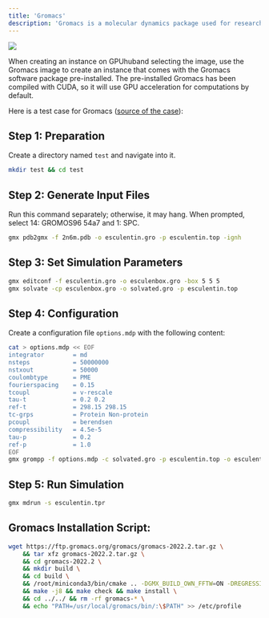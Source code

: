 ```yaml
---
title: 'Gromacs'
description: 'Gromacs is a molecular dynamics package used for researching biological molecular systems.'
---
```


![](/images/logo-gromacs.png)

When creating an instance on GPUhuband selecting the image, use the Gromacs image to create an instance that comes with the Gromacs software package pre-installed. The pre-installed Gromacs has been compiled with CUDA, so it will use GPU acceleration for computations by default.

Here is a test case for Gromacs ([source of the case](https://confluence.csuc.cat/display/HPCKB/How+to+run+a+Gromacs+simulation+of+a+protein)):

## Step 1: Preparation

Create a directory named `test` and navigate into it.

```bash bash
mkdir test && cd test
```
## Step 2: Generate Input Files

Run this command separately; otherwise, it may hang. When prompted, select 14: GROMOS96 54a7 and 1: SPC.

```bash bash
gmx pdb2gmx -f 2n6m.pdb -o esculentin.gro -p esculentin.top -ignh
```

## Step 3: Set Simulation Parameters

```bash bash
gmx editconf -f esculentin.gro -o esculenbox.gro -box 5 5 5
gmx solvate -cp esculenbox.gro -o solvated.gro -p esculentin.top
```
## Step 4: Configuration

Create a configuration file `options.mdp` with the following content:

```bash bash
cat > options.mdp << EOF
integrator        = md
nsteps            = 50000000
nstxout           = 50000
coulombtype       = PME
fourierspacing    = 0.15
tcoupl            = v-rescale
tau-t             = 0.2 0.2
ref-t             = 298.15 298.15
tc-grps           = Protein Non-protein
pcoupl            = berendsen
compressibility   = 4.5e-5
tau-p             = 0.2
ref-p             = 1.0
EOF
gmx grompp -f options.mdp -c solvated.gro -p esculentin.top -o esculentin.tpr -maxwarn 100
```
## Step 5: Run Simulation

```bash bash
gmx mdrun -s esculentin.tpr
```

## Gromacs Installation Script:

```bash bash
wget https://ftp.gromacs.org/gromacs/gromacs-2022.2.tar.gz \
    && tar xfz gromacs-2022.2.tar.gz \
    && cd gromacs-2022.2 \
    && mkdir build \
    && cd build \
    && /root/miniconda3/bin/cmake .. -DGMX_BUILD_OWN_FFTW=ON -DREGRESSIONTEST_DOWNLOAD=ON -DGMX_GPU=CUDA -DCUDA_TOOLKIT_ROOT_DIR=/usr/local/cuda \
    && make -j8 && make check && make install \
    && cd ../../ && rm -rf gromacs-* \
    && echo "PATH=/usr/local/gromacs/bin/:\$PATH" >> /etc/profile
```

